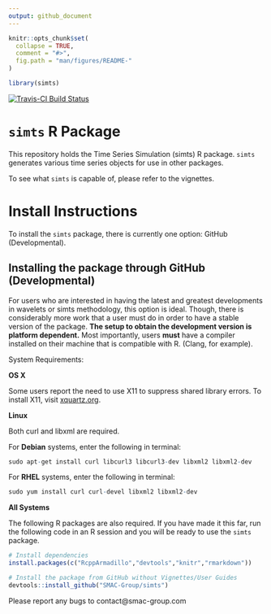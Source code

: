 ```yaml
---
output: github_document
---
```


<!-- README.md is generated from README.Rmd. Please edit that file -->

```r
knitr::opts_chunk$set(
  collapse = TRUE,
  comment = "#>",
  fig.path = "man/figures/README-"
)

library(simts)
```

[![Travis-CI Build Status](https://travis-ci.org/SMAC-Group/simts.svg?branch=master)](https://travis-ci.org/SMAC-Group/simts)

# `simts` R Package

This repository holds the Time Series Simulation (simts) R package. `simts` generates various time series objects for use in other packages.

To see what `simts` is capable of, please refer to the vignettes.

# Install Instructions

To install the `simts` package, there is currently one option: GitHub (Developmental).

## Installing the package through GitHub (Developmental)

For users who are interested in having the latest and greatest developments in wavelets or simts methodology, this option is ideal. Though, there is considerably more work that a user must do in order to have a stable version of the package. **The setup to obtain the development version is platform dependent.** Most importantly, users **must** have a compiler installed on their machine that is compatible with R. (Clang, for example).

System Requirements:

**OS X**

Some users report the need to use X11 to suppress shared library errors. To install X11, visit [xquartz.org](http://www.xquartz.org/).

**Linux**

Both curl and libxml are required.

For **Debian** systems, enter the following in terminal:

```r
sudo apt-get install curl libcurl3 libcurl3-dev libxml2 libxml2-dev
```

For **RHEL** systems, enter the following in terminal:

```r
sudo yum install curl curl-devel libxml2 libxml2-dev
```

**All Systems**

The following R packages are also required. If you have made it this far, run the following code in an R session and you will be ready to use the `simts` package.

```r
# Install dependencies
install.packages(c("RcppArmadillo","devtools","knitr","rmarkdown"))

# Install the package from GitHub without Vignettes/User Guides
devtools::install_github("SMAC-Group/simts")
```

Please report any bugs to contact@smac-group.com
